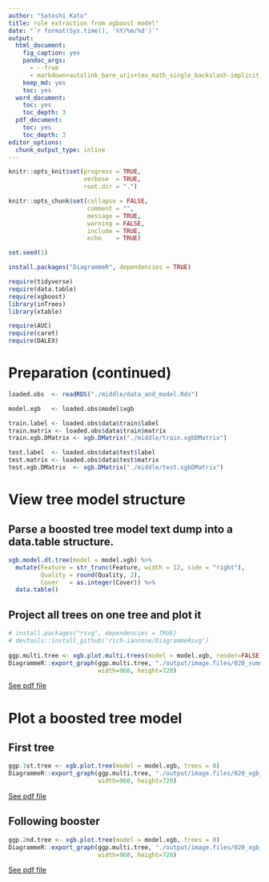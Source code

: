 ```yaml
---
author: "Satoshi Kato"
title: rule extraction from xgboost model"
date: "`r format(Sys.time(), '%Y/%m/%d')`"
output:
  html_document:
    fig_caption: yes
    pandoc_args:
      - --from
      - markdown+autolink_bare_uris+tex_math_single_backslash-implicit_figures
    keep_md: yes
    toc: yes
  word_document:
    toc: yes
    toc_depth: 3
  pdf_document:
    toc: yes
    toc_depth: 3
editor_options: 
  chunk_output_type: inline
---
```


```r
knitr::opts_knit$set(progress = TRUE, 
                     verbose  = TRUE, 
                     root.dir = ".")

knitr::opts_chunk$set(collapse = FALSE, 
                      comment = "", 
                      message = TRUE, 
                      warning = FALSE, 
                      include = TRUE,
                      echo    = TRUE)

set.seed(1)
```

```r
install.packages("DiagrammeR", dependencies = TRUE)

```

```r
require(tidyverse)
require(data.table)
require(xgboost)
library(inTrees)
library(xtable)

require(AUC)
require(caret)
require(DALEX)

```

# Preparation (continued)

```r
loaded.obs  <- readRDS("./middle/data_and_model.Rds")

model.xgb   <- loaded.obs$model$xgb 

train.label <- loaded.obs$data$train$label
train.matrix <- loaded.obs$data$train$matrix
train.xgb.DMatrix <- xgb.DMatrix("./middle/train.xgbDMatrix")

test.label  <- loaded.obs$data$test$label
test.matrix <- loaded.obs$data$test$matrix
test.xgb.DMatrix  <- xgb.DMatrix("./middle/test.xgbDMatrix")

```

# View tree model structure

## Parse a boosted tree model text dump into a data.table structure.

```r
xgb.model.dt.tree(model = model.xgb) %>% 
  mutate(Feature = str_trunc(Feature, width = 12, side = "right"),
         Quality = round(Quality, 2),
         Cover   = as.integer(Cover)) %>% 
  data.table()

```

## Project all trees on one tree and plot it

```r
# install.packages("rsvg", dependencies = TRUE)
# devtools::install_github('rich-iannone/DiagrammeRsvg')
                          
ggp.multi.tree <- xgb.plot.multi.trees(model = model.xgb, render=FALSE)
DiagrammeR::export_graph(ggp.multi.tree, "./output/image.files/020_summarise_xgbTrees.pdf",
                         width=960, height=720)

```

[See pdf file](./output/image.files/020_summarise_xgbTrees.pdf)

# Plot a boosted tree model

## First tree

```r
ggp.1st.tree <- xgb.plot.tree(model = model.xgb, trees = 0)
DiagrammeR::export_graph(ggp.multi.tree, "./output/image.files/020_xgb_1st_tree.pdf",
                         width=960, height=720)

```

[See pdf file](./output/image.files/020_xgb_1st_tree.pdf)

## Following booster

```r
ggp.2nd.tree <- xgb.plot.tree(model = model.xgb, trees = 0)
DiagrammeR::export_graph(ggp.multi.tree, "./output/image.files/020_xgb_2nd_tree.pdf",
                         width=960, height=720)

```

[See pdf file](./output/image.files/020_xgb_2nd_tree.pdf)
